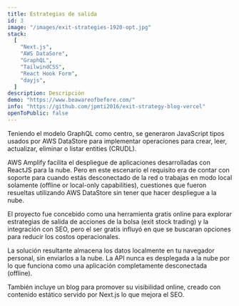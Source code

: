 ```yaml
---
title: Estrategias de salida
id: 3
image: "/images/exit-strategies-1920-opt.jpg"
stack:
  [
    "Next.js",
    "AWS DataSore",
    "GraphQL",
    "TailwindCSS",
    "React Hook Form",
    "dayjs",
  ]
description: Descripción
demo: "https://www.beawareofbefore.com/"
info: "https://github.com/jpmti2016/exit-strategy-blog-vercel"
openToPublic: false
---
```


Teniendo el modelo GraphQL como centro, se generaron JavaScript tipos usados por AWS DataStore para implementar operaciones para crear,
leer, actualizar, eliminar o listar entities (CRUDL).

AWS Amplify facilita el despliegue de aplicaciones desarrolladas con ReactJS para la nube. Pero en este escenario el requisito era de
contar con soporte para cuando estás desconectado de la red o trabajas en modo local solamente (offline or local-only
capabilities), cuestiones que fueron resueltas utilizando AWS DataStore sin tener que hacer despliegue a la nube.

El proyecto fue concebido como una herramienta gratis online para explorar estrategias de salida de acciones de la bolsa (exit stock trading)
y la integración con SEO, pero el ser gratis influyó en que se buscaran opciones para reducir los costos operacionales.

La solución resultante almacena los datos localmente en tu navegador personal, sin enviarlos a la nube. La API nunca es desplegada
a la nube por lo que funciona como una aplicación completamente desconectada (offline).

También incluye un blog para promover su visibilidad online, creado con contenido estático servido por Next.js lo que mejora el SEO.
